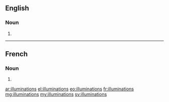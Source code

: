 ==English==

===Noun===
{{head|en|plural}}

# {{plural of|illumination|lang=en}}

----

==French==

===Noun===
{{head|fr|plural|g=f-p}}

# {{plural of|illumination|lang=fr}}

[[ar:illuminations]]
[[el:illuminations]]
[[eo:illuminations]]
[[fr:illuminations]]
[[mg:illuminations]]
[[my:illuminations]]
[[sv:illuminations]]